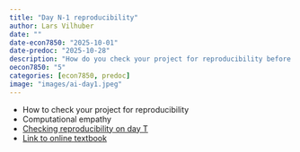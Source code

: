```yaml
---
title: "Day N-1 reproducibility"
author: Lars Vilhuber
date: ""
date-econ7850: "2025-10-01"
date-predoc: "2025-10-28"
description: "How do you check your project for reproducibility before you submit it? We discuss various strategies."
oecon7850: "5"
categories: [econ7850, predoc]
image: "images/ai-day1.jpeg"
---
```


- How to check your project for reproducibility
- Computational empathy
- [Checking reproducibility on day T](https://larsvilhuber.github.io/self-checking-reproducibility/presentation/)
- [Link to online textbook](https://larsvilhuber.github.io/self-checking-reproducibility/)
